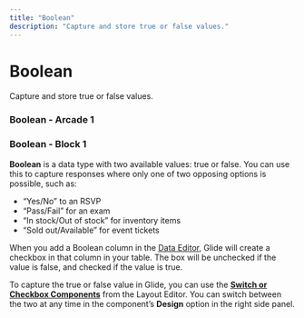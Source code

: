 ```yaml
---
title: "Boolean"
description: "Capture and store true or false values."
---
```


# Boolean

Capture and store true or false values.

### Boolean - Arcade 1

### Boolean - Block 1

**Boolean** is a data type with two available values: true or false. You can use this to capture responses where only one of two opposing options is possible, such as:

- “Yes/No” to an RSVP
- “Pass/Fail” for an exam
- “In stock/Out of stock” for inventory items
- “Sold out/Available” for event tickets

When you add a Boolean column in the [Data Editor](/docs/essentials/data-sources), Glide will create a checkbox in that column in your table. The box will be unchecked if the value is false, and checked if the value is true.

To capture the true or false value in Glide, you can use the [**Switch or Checkbox Components**](/docs/essentials/components/checkbox-and-switches) from the Layout Editor. You can switch between the two at any time in the component’s **Design** option in the right side panel.


